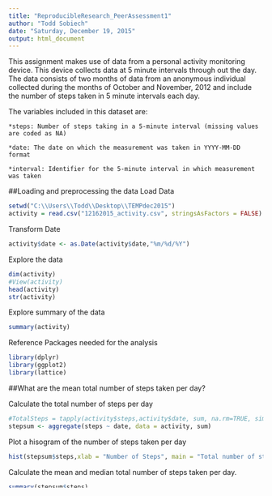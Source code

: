 ```yaml
---
title: "ReproducibleResearch_PeerAssessment1"
author: "Todd Sobiech"
date: "Saturday, December 19, 2015"
output: html_document
---
```


This assignment makes use of data from a personal activity monitoring device. This device collects data at 5 minute intervals through out the day. The data consists of two months of data from an anonymous individual collected during the months of October and November, 2012 and include the number of steps taken in 5 minute intervals each day.

The variables included in this dataset are:

    *steps: Number of steps taking in a 5-minute interval (missing values are coded as NA)

    *date: The date on which the measurement was taken in YYYY-MM-DD format

    *interval: Identifier for the 5-minute interval in which measurement was taken


##Loading and preprocessing the data
Load Data
```r
setwd("C:\\Users\\Todd\\Desktop\\TEMPdec2015")
activity = read.csv("12162015_activity.csv", stringsAsFactors = FALSE)
```

Transform Date
```r
activity$date <- as.Date(activity$date,"%m/%d/%Y")
```

Explore the data
```r
dim(activity)
#View(activity)
head(activity)
str(activity)
```


Explore summary of the data
```r
summary(activity)
```


Reference Packages needed for the analysis

```r
library(dplyr)
library(ggplot2)
library(lattice)
```

##What are the mean total number of steps taken per day?

Calculate the total number of steps per day

```r
#TotalSteps = tapply(activity$steps,activity$date, sum, na.rm=TRUE, simplify = TRUE)
stepsum <- aggregate(steps ~ date, data = activity, sum)
```

Plot a hisogram of the number of steps taken per day
```r
hist(stepsum$steps,xlab = "Number of Steps", main = "Total number of steps taken each day",breaks = 10)
```


Calculate the mean and median total number of steps taken per day.

```r
summary(stepsum$steps)
```
The mean number of steps is 10770 and the median is 10760.

##What is the average daily activity pattern?
StepAverage calculates average number of steps taken in 5-minute interval across all days and then plots a time series.

```r
stepmn <- aggregate(steps ~ interval, data = activity, mean)
plot(stepmn$interval
     , stepmn$steps
     , type = "l"
     , main = "Average Daily Acitivity Pattern"
     , xlab = "Interval"
     , ylab = "Average Steps"
     , xaxp = c(0, 2400, 8)
     )
```    



Which 5-minute interval, on average across all the days in the dataset, contains the maximum number of steps?
```r
stepmn[which.max(stepmn$steps), 1]
```
The 5 minute interval with maximum number of steps is 835


#Impute Missing values
Calculate and report the total number of missing values in the dataset (i.e. the total number of rows with NAs)
```r
colSums(is.na(activity))
```


Devise a strategy for filling in all of the missing values in the dataset. The strategy does not need to be sophisticated. For example, you could use the mean/median for that day, or the mean for that 5-minute interval, etc.

The missing values were replaced by averages for that 5-minute inverval.

Create a new dataset that is equal to the original dataset but with the missing data filled in.

The activity data and the average of steps data were aggregated. Any missing invternal was replaced with the average steps value.

```r
stepmn2 <- merge(activity, stepmn, by = "interval", all = FALSE) %>% arrange(date, interval)
isna <- which(is.na(stepmn2$steps.x)) # Row number where steps.x is NA
stepmn2[isna, 2] <- stepmn2[isna, 4] # Replace NA with average
stepmn2 <- stepmn2[, c(2, 3, 1)] # Swap and delete columns
```


Review data with the missing data replaced
```r
head(stepmn2)
```



Make a histogram of the total number of steps taken each day and Calculate and report the mean and median total number of steps taken per day.

```r
fsum <- aggregate(steps.x ~ date, data = stepmn2, sum)
hist(fsum$steps.x
     , breaks = 10
     , main = "Histogram of Total Steps per day using imputed data"
     , xlab = "Total Number of Steps taken per day"
     )
```
     

Do these values differ from the estimates from the first part of the assignment? What is the impact of imputing missing data on the estimates of the total daily number of steps?


```r
summary(fsum$steps.x)
summary(stepsum$steps)
```


```r
mean(fsum$steps.x) - mean(stepsum$steps)
median(fsum$steps.x) - median(stepsum$steps)
```

The mean values are the same.  The median is slightly higher after addressing missing values.


#Are there differences in activity patterns between weekdays and weekends?

Create a new factor variable in the dataset with two levels - "weekday" and "weekend" indicating whether a given date is a weekday or weekend day.


```r
wdata <- transform(stepmn2, day = weekdays(date))
wdata$day <- ifelse((wdata$day == "Saturday") | (wdata$day == "Sunday"), "Weekend", "Weekday")
```


Make a panel plot containing a time series plot (i.e. type = "l") of the 5-minute interval (x-axis) and the average number of steps taken, averaged across all weekday days or weekend days (y-axis).

Utilized an aggregate function to get averages for weekday and weekend respectively.

```r
weekmn <- aggregate(steps.x ~ interval + day, data = wdata, mean)
head(weekmn)
```



```r
g <- ggplot(weekmn, aes(x = interval, y = steps.x, group = day))
g <- g + geom_line(aes(colour = day))
g <- g + facet_grid(day ~ .) + theme(legend.position = "none") 
print(g)
```

There are visible differences between activities on weekends and weekdays.  There is an increased level of activity demonstrated on the weekends.

